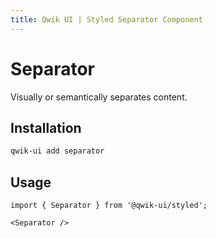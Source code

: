 ```yaml
---
title: Qwik UI | Styled Separator Component
---
```



<StatusBanner status={statusByComponent.styled.Separator} />

# Separator

Visually or semantically separates content.

<Showcase name="hero" />

## Installation

```sh
qwik-ui add separator
```

## Usage

```tsx
import { Separator } from '@qwik-ui/styled';
```

```tsx
<Separator />
```
